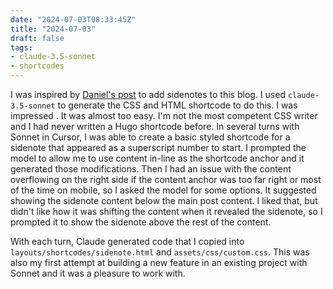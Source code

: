 ```yaml
---
date: "2024-07-03T08:33:45Z"
title: "2024-07-03"
draft: false
tags:
- claude-3.5-sonnet
- shortcodes
---
```



I was inspired by [Daniel's post](https://danilafe.com/blog/blog_microfeatures) to add sidenotes to this blog.
I used `claude-3.5-sonnet` to generate the CSS and HTML shortcode to do this.
I was impressed <Sidenote anchor="how well it turned out" content="Now I need to read the CSS in more detail to understand what Claude did" />.
It was almost too easy.
I'm not the most competent CSS writer and I had never written a Hugo shortcode before.
In several turns with Sonnet in Cursor, I was able to create a basic styled shortcode for a sidenote that appeared as a superscript number to start.
I prompted the model to allow me to use content in-line as the shortcode anchor and it generated those modifications.
Then I had an issue with the content overflowing on the right side if the content anchor was too far right or most of the time on mobile, so I asked the model for some options.
It suggested showing the sidenote content below the main post content.
I liked that, but didn't like how it was shifting the content when it revealed the sidenote, so I prompted it to show the sidenote above the rest of the content.

With each turn, Claude generated code that I copied into `layouts/shortcodes/sidenote.html` and `assets/css/custom.css`.
This was also my first attempt at building a new feature in an existing project with Sonnet and it was a pleasure to work with.
